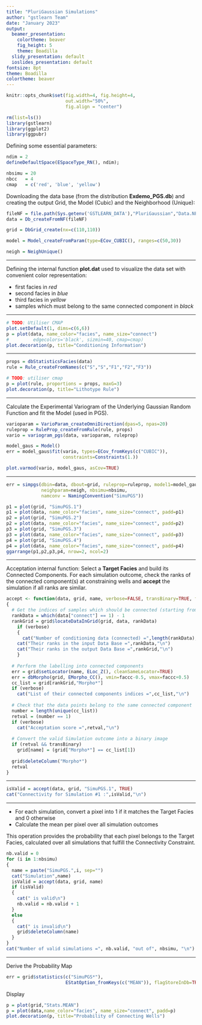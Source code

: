 ```yaml
---
title: "PluriGaussian Simulations"
author: "gstlearn Team"
date: "January 2023"
output:
  beamer_presentation:
    colortheme: beaver
    fig_height: 5
    theme: Boadilla
  slidy_presentation: default
  ioslides_presentation: default
fontsize: 8pt
theme: Boadilla
colortheme: beaver
---
```


```r
knitr::opts_chunk$set(fig.width=4, fig.height=4, 
                      out.width="50%",
                      fig.align = "center") 
```

\frametitle{Preamble}

```r
rm(list=ls())
library(gstlearn)
library(ggplot2)
library(ggpubr)
```

Defining some essential parameters:

```r
ndim = 2
defineDefaultSpace(ESpaceType_RN(), ndim);

nbsimu = 20
nbcc   = 4
cmap   = c('red', 'blue', 'yellow')
```

Downloading the data base (from the distribution **Exdemo_PGS.db**) and creating the output Grid, the Model (Cubic) and the Neighborhood (Unique):

```r
fileNF = file.path(Sys.getenv('GSTLEARN_DATA'),"PluriGaussian","Data.NF")
data = Db_createFromNF(fileNF)

grid = DbGrid_create(nx=c(110,110))

model = Model_createFromParam(type=ECov_CUBIC(), ranges=c(50,30))

neigh = NeighUnique()
```

---

\frametitle{Defining Internal Display Function}

Defining the internal function **plot.dat** used to visualize the data set with convenient color representation:

- first facies in *red*
- second facies in *blue*
- third facies in *yellow*
- samples which must belong to the same connected component in *black*

---

\frametitle{Display Data}

```r
# TODO: Utiliser CMAP
plot.setDefault(1, dims=c(6,6))
p = plot(data, name_color="facies", name_size="connect")
#         edgecolors='black', sizmin=40, cmap=cmap)
plot.decoration(p, title="Conditioning Information")
```

---

\frametitle{Proportions and Lithotype Rule}

```r
props = dbStatisticsFacies(data)
rule = Rule_createFromNames(c("S","S","F1","F2","F3"))

# TODO: utiliser cmap
p = plot(rule, proportions = props, maxG=3)
plot.decoration(p, title="Lithotype Rule")
```

---

\frametitle{Model of Underlying GRF}

Calculate the Experimental Variogram of the Underlying Gaussian Random Function and fit the Model (used in PGS).

```r
varioparam = VarioParam_createOmniDirection(dpas=5, npas=20)
ruleprop = RuleProp_createFromRule(rule, props)
vario = variogram_pgs(data, varioparam, ruleprop)

model_gaus = Model()
err = model_gaus$fit(vario, types=ECov_fromKeys(c("CUBIC")), 
                     constraints=Constraints(1.))

plot.varmod(vario, model_gaus, asCov=TRUE)
```

---

\frametitle{PluriGaussian Simulation}

```r
err = simpgs(dbin=data, dbout=grid, ruleprop=ruleprop, model1=model_gaus, 
             neighparam=neigh, nbsimu=nbsimu,
             namconv = NamingConvention("SimuPGS"))
```


```r
p1 = plot(grid, "SimuPGS.1")
p1 = plot(data, name_color="facies", name_size="connect", padd=p1)
p2 = plot(grid, "SimuPGS.2")
p2 = plot(data, name_color="facies", name_size="connect", padd=p2)
p3 = plot(grid, "SimuPGS.3")
p3 = plot(data, name_color="facies", name_size="connect", padd=p3)
p4 = plot(grid, "SimuPGS.4")
p4 = plot(data, name_color="facies", name_size="connect", padd=p4)
ggarrange(p1,p2,p3,p4, nrow=2, ncol=2)
```

---

\frametitle{Acceptation Function}

Acceptation internal function: Select a **Target Facies** and build its Connected Components. For each simulation outcome, check the ranks of the connected component(s) at constraining wells and **accept** the simulation if all ranks are similar.

```r
accept <- function(data, grid, name, verbose=FALSE, transBinary=TRUE, faccc=2)
{
  # Get the indices of samples which should be connected (starting from 0)
  rankData = which(data["connect"] == 1) - 1
  rankGrid = grid$locateDataInGrid(grid, data, rankData)
	if (verbose)
	{
	  cat("Number of conditioning data (connected) =",length(rankData),"\n")
    cat("Their ranks in the input Data Base =",rankData,"\n")
    cat("Their ranks in the output Data Base =",rankGrid,"\n")
	}
  
  # Perform the labelling into connected components
  err = grid$setLocator(name, ELoc_Z(), cleanSameLocator=TRUE)
  err = dbMorpho(grid, EMorpho_CC(), vmin=faccc-0.5, vmax=faccc+0.5)
  cc_list = grid[rankGrid,"Morpho*"]
  if (verbose)
    cat("List of their connected components indices =",cc_list,"\n")
  
  # Check that the data points belong to the same connected component
  number = length(unique(cc_list))
  retval = (number == 1)
  if (verbose)
    cat("Acceptation score =",retval,"\n")
        
  # Convert the valid Simulation outcome into a binary image
  if (retval && transBinary)
    grid[name] = (grid["Morpho*"] == cc_list[1])
    
  grid$deleteColumn("Morpho*")
  retval
}
```

---

\frametitle{Experiment the Acceptation Function on one Simulation outcome}

```r
isValid = accept(data, grid, "SimuPGS.1", TRUE)
cat("Connectivity for Simulation #1 :",isValid,"\n")
```

---

\frametitle{Probability Map}

* For each simulation, convert a pixel into 1 if it matches the Target Facies and 0 otherwise
* Calculate the mean per pixel over all simulation outcomes

This operation provides the probability that each pixel belongs to the Target Facies, calculated over all simulations that fulfill the Connectivity Constraint. 

```r
nb.valid = 0
for (i in 1:nbsimu)
{
  name = paste("SimuPGS.",i, sep="")
  cat("Simulation",name)
  isValid = accept(data, grid, name)
  if (isValid)
  {
    cat(" is valid\n")
    nb.valid = nb.valid + 1
  }
  else
  {
    cat(" is invalid\n")
    grid$deleteColumn(name)
  }
}
cat("Number of valid simulations =", nb.valid, "out of", nbsimu, "\n")
```

---

\frametitle{Probability Map}

Derive the Probability Map

```r
err = grid$statistics(c("SimuPGS*"),
                      EStatOption_fromKeys(c("MEAN")), flagStoreInDb=TRUE)
```

Display

```r
p = plot(grid,"Stats.MEAN")
p = plot(data,name_color="facies", name_size="connect", padd=p)
plot.decoration(p, title="Probability of Connecting Wells")

```

